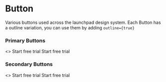 

<Meta title="Design System|Colors" />

# Button

Various buttons used across the launchpad design system.
Each Button has a outline variation, you can use them by adding `outline={true}`

### Primary Buttons

<Preview withToolbar>
  <Story name="primary">
    <>
      <Primary outline={false}>Start free trial</Primary>
      <Primary outline={true} style={{marginLeft: 10}}>Start free trial</Primary>
    </>
  </Story>
</Preview>

### Secondary Buttons

<Preview withToolbar>
  <Story name="secondary">
    <>
      <Secondary outline={false}>Start free trial</Secondary>
      <Secondary outline={true} style={{marginLeft: 10}}>Start free trial</Secondary>
    </>
  </Story>
</Preview>


